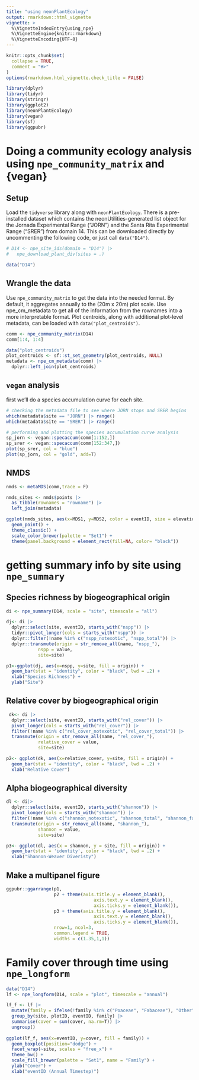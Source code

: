 ---
title: "using neonPlantEcology"
output: rmarkdown::html_vignette
vignette: >
  %\VignetteIndexEntry{using_npe}
  %\VignetteEngine{knitr::rmarkdown}
  %\VignetteEncoding{UTF-8}
---

```{r, include = FALSE}
knitr::opts_chunk$set(
  collapse = TRUE,
  comment = "#>"
)
options(rmarkdown.html_vignette.check_title = FALSE)
```

```{r setup}
library(dplyr)
library(tidyr)
library(stringr)
library(ggplot2)
library(neonPlantEcology)
library(vegan)
library(sf)
library(ggpubr)
```

# Doing a community ecology analysis using `npe_community_matrix` and {vegan}

## Setup

Load the `tidyverse` library along with `neonPlantEcology`. There is a 
pre-installed dataset which contains the neonUtilities-generated list object 
for the Jornada Experimental Range ("JORN") and the Santa Rita Experimental 
Range ("SRER") from domain 14. This can be downloaded directly by uncommenting
the following code, or just call `data("D14")`.


```{r getdata}
# D14 <- npe_site_ids(domain = "D14") |>
#   npe_download_plant_div(sites = .)

data("D14")

```

## Wrangle the data

Use `npe_community_matrix` to get the data into the needed format. By default, 
it aggregates annually to the (20m x 20m) plot scale. Use npe_cm_metadata to get 
all of the information from the rownames into a more interpretable format. Plot
centroids, along with additional plot-level metadata, can be loaded with 
`data("plot_centroids")`.

```{r wrangle}
comm <- npe_community_matrix(D14)
comm[1:4, 1:4]

data("plot_centroids")
plot_centroids <- sf::st_set_geometry(plot_centroids, NULL)
metadata <- npe_cm_metadata(comm) |>
  dplyr::left_join(plot_centroids)


```

## `vegan` analysis

first we'll do a species accumulation curve for each site.

```{r sac}

# checking the metadata file to see where JORN stops and SRER begins
which(metadata$site == "JORN") |> range()
which(metadata$site == "SRER") |> range()

# performing and plotting the species accumulation curve analysis
sp_jorn <- vegan::specaccum(comm[1:152,])
sp_srer <- vegan::specaccum(comm[152:347,])
plot(sp_srer, col = "blue")
plot(sp_jorn, col = "gold", add=T)
```

## NMDS

```{r nmds, fig.width=7.5, fig.height=6}
nmds <- metaMDS(comm,trace = F)

nmds_sites <- nmds$points |>
  as_tibble(rownames = "rowname") |>
  left_join(metadata)

ggplot(nmds_sites, aes(x=MDS1, y=MDS2, color = eventID, size = elevation, shape = site)) +
  geom_point() +
  theme_classic() +
  scale_color_brewer(palette = "Set1") +
  theme(panel.background = element_rect(fill=NA, color= "black"))

```

# getting summary info by site using `npe_summary`

## Species richness by biogeographical origin

```{r nspp}
di <- npe_summary(D14, scale = "site", timescale = "all")

dj<- di |>
  dplyr::select(site, eventID, starts_with("nspp")) |>
  tidyr::pivot_longer(cols = starts_with("nspp")) |>
  dplyr::filter(!name %in% c("nspp_notexotic", "nspp_total")) |>
  dplyr::transmute(origin = str_remove_all(name, "nspp_"),
            nspp = value,
            site=site)

p1<-ggplot(dj, aes(x=nspp, y=site, fill = origin)) +
  geom_bar(stat = "identity", color = "black", lwd = .2) +
  xlab("Species Richness") +
  ylab("Site")

```

## Relative cover by biogeographical origin

```{r rc}
 dk<- di |>
  dplyr::select(site, eventID, starts_with("rel_cover")) |>
  pivot_longer(cols = starts_with("rel_cover")) |>
  filter(!name %in% c("rel_cover_notexotic", "rel_cover_total")) |>
  transmute(origin = str_remove_all(name, "rel_cover_"),
            relative_cover = value,
            site=site)

p2<- ggplot(dk, aes(x=relative_cover, y=site, fill = origin)) +
  geom_bar(stat = "identity", color = "black", lwd = .2) +
  xlab("Relative Cover")
```

## Alpha biogeographical diversity

```{r alphabeta}
dl <- di|>
  dplyr::select(site, eventID, starts_with("shannon")) |>
  pivot_longer(cols = starts_with("shannon")) |>
  filter(!name %in% c("shannon_notexotic", "shannon_total", "shannon_family")) |>
  transmute(origin = str_remove_all(name, "shannon_"),
            shannon = value,
            site=site)

p3<- ggplot(dl, aes(x = shannon, y = site, fill = origin)) +
  geom_bar(stat = 'identity', color = "black", lwd = .2) +
  xlab("Shannon-Weaver Diveristy")

```

## Make a multipanel figure

```{r multipanel}
ggpubr::ggarrange(p1, 
                  p2 + theme(axis.title.y = element_blank(), 
                                 axis.text.y = element_blank(), 
                                 axis.ticks.y = element_blank()), 
                  p3 + theme(axis.title.y = element_blank(), 
                                 axis.text.y = element_blank(), 
                                 axis.ticks.y = element_blank()), 
                  nrow=1, ncol=3, 
                  common.legend = TRUE, 
                  widths = c(1.35,1,1))


```

# Family cover through time using `npe_longform`

```{r family}
data("D14")
lf <- npe_longform(D14, scale = "plot", timescale = "annual")

lf_f <- lf |>
  mutate(family = ifelse(!family %in% c("Poaceae", "Fabaceae"), "Other", family)) |>
  group_by(site, plotID, eventID, family) |>
  summarise(cover = sum(cover, na.rm=T)) |>
  ungroup()
  
ggplot(lf_f, aes(x=eventID, y=cover, fill = family)) +
  geom_boxplot(position="dodge") +
  facet_wrap(~site, scales = "free_x") +
  theme_bw() +
  scale_fill_brewer(palette = "Set1", name = "Family") +
  ylab("Cover") +
  xlab("eventID (Annual Timestep)")

```



